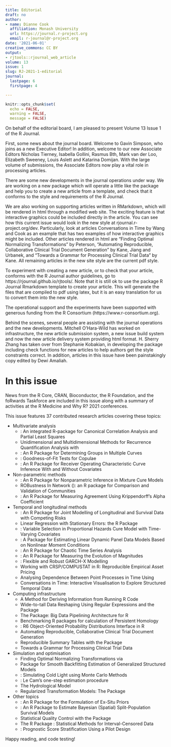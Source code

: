 ```yaml
---
title: Editorial
draft: no
author:
- name: Dianne Cook
  affiliation: Monash University
  url: https://journal.r-project.org
  email: r-journal@r-project.org
date: '2021-06-01'
creative_commons: CC BY
output:
- rjtools::rjournal_web_article
volume: 13
issue: 1
slug: RJ-2021-1-editorial
journal:
  lastpage: 6
  firstpage: 4

---
```







```r
knitr::opts_chunk$set(
  echo = FALSE, 
  warning = FALSE, 
  message = FALSE)
```

On behalf of the editorial board, I am pleased to present Volume 13 Issue 1 of the R Journal.

First, some news about the journal board. Welcome to Gavin Simpson, who joins as a new Executive Editor! In addition, welcome to our new Associate Editors Nicholas Tierney, Isabella Gollini, Rasmus B\r{a}\r{a}th, Mark van der Loo, Elizabeth Sweeney, Louis Aslett and Katarina Domijan. With the large volume of submissions, the Associate Editors now play a vital role in processing articles. 

There are some new developments in the journal operations under way. We are working on a new package \pkg{rjtools} which will operate a little like the \pkg{devtools} package and help you to create a new article from a template, and check that it conforms to the style and requirements of the R Journal. 

We are also working on supporting articles written in RMarkdown, which will be rendered in html through a modified \pkg{distill} web site. The exciting feature is that interactive graphics could be included directly in the article. You can see how this current issue would look in the new style at rjournal.r-project.org/dev. Particularly, look at articles Conversations in Time by Wang and Cook as an example that has two examples of how interactive graphics might be included. Other articles rendered in html are "Finding Optimal Normalizing Transformations" by Peterson, "Automating Reproducible, Collaborative
Clinical Trial Document Generation" by Kane, Jiang and Urbanek, and "Towards a Grammar for Processing Clinical Trial Data" by Kane. All remaining articles in the new site style are the current pdf style. 

To experiment with creating a new article, or to check that your article, conforms with the R Journal author guidelines, go to https://rjournal.github.io/rjtools/. Note that it is still ok to use the \pkg{rticles} package R Journal Rmarkdown template to create your article. This will generate the files that are compiled to pdf using latex, but it is an easy translation for us to convert them into the new style. 

The operational support and the experiments have been supported with generous funding from the R Consortium (https://www.r-consortium.org). 

Behind the scenes, several people are assisting with the journal operations and the new developments. Mitchell O'Hara-Wild has worked on infrastructure, the new article submission system, a new issue build system and now the new article delivery system providing html format. H. Sherry Zhang has taken over from Stephanie Kobakian, in developing the \pkg{rjtools} package including check functions for new articles to help authors get the style constraints correct. In addition, articles in this issue have been painstakingly copy edited by Dewi Amaliah.

# In this issue

News from the R Core, CRAN, Bioconductor, the R Foundation, and the foRwards Taskforce are included in this issue along with a summary of activities at the R Medicine and Why R? 2021 conferences. 

This issue features 37 contributed research articles covering these topics:

- Multivariate analysis
    - \pkg{SeedCCA}: An integrated R-package for Canonical Correlation Analysis and Partial Least Squares
    - Unidimensional and Multidimensional Methods for Recurrence Quantification Analysis with \pkg{crqa}
    - \pkg{clustcurv}: An R Package for Determining Groups in Multiple Curves
    - \pkg{gofCopula}: Goodness-of-Fit Tests for Copulae
    - \pkg{ROCnReg}: An R Package for Receiver Operating Characteristic Curve Inference With and Without Covariates

- Non-parametric methods
    - \pkg{npcure}: An R Package for Nonparametric Inference in Mixture Cure Models
    - ROBustness In Network (\pkg{robin}): an R package for Comparison and Validation of Communities
    - \pkg{krippendorffsalpha}: An R Package for Measuring Agreement Using Krippendorff's Alpha Coefficient

- Temporal and longitudinal methods
    - \pkg{JMcmprsk}: An R Package for Joint Modelling of Longitudinal and Survival Data with Competing Risks
    - Linear Regression with Stationary Errors: the R Package \pkg{slm}
    - \pkg{penPHcure}: Variable Selection in Proportional Hazards Cure Model with Time-Varying Covariates
    - \pkg{pdynmc}: A Package for Estimating Linear Dynamic Panel Data Models Based on Nonlinear Moment Conditions
    - \pkg{DChaos}: An R Package for Chaotic Time Series Analysis
    - \pkg{IndexNumber}: An R Package for Measuring the Evolution of Magnitudes
    - \pkg{garchx}: Flexible and Robust GARCH-X Modelling
    - Working with CRSP/COMPUSTAT in R: Reproducible Empirical Asset Pricing
    - Analysing Dependence Between Point Processes in Time Using \pkg{IndTestPP}
    - Conversations in Time: Interactive Visualisation to Explore Structured Temporal Data

- Computing infrastructure
    - A Method for Deriving Information from Running R Code
    - Wide-to-tall Data Reshaping Using Regular Expressions and the \pkg{nc} Package
    - The \pkg{bdpar} Package: Big Data Pipelining Architecture for R
    - Benchmarking R packages for calculation of Persistent Homology
    - \pkg{distr6}: R6 Object-Oriented Probability Distributions Interface in R
    - Automating Reproducible, Collaborative Clinical Trial Document Generation
    - Reproducible Summary Tables with the \pkg{gtsummary} Package
    - Towards a Grammar for Processing Clinical Trial Data

- Simulation and optimisation
    - Finding Optimal Normalizing Transformations via \pkg{bestNormalize}
    - Package \pkg{wsbackfit} for Smooth Backfitting Estimation of Generalized Structured
Models 
    - \pkg{RLumCarlo}: Simulating Cold Light using Monte Carlo Methods
    - \pkg{OneStep}: Le Cam’s one-step estimation procedure
    - The \pkg{HBV.IANIGLA} Hydrological Model
    - Regularized Transformation Models: The \pkg{tramnet} Package

- Other topics 
    - \pkg{exPrior}: An R Package for the Formulation of Ex-Situ Priors
    - \pkg{BayesSPsurv}: An R Package to Estimate Bayesian (Spatial) Split-Population Survival Models
    - Statistical Quality Control with the \pkg{qcr} Package
    - The R Package \pkg{smicd}: Statistical Methods for Interval-Censored Data
    - \pkg{stratamatch}: Prognostic Score Stratification Using a Pilot Design

Happy reading, and code testing!
